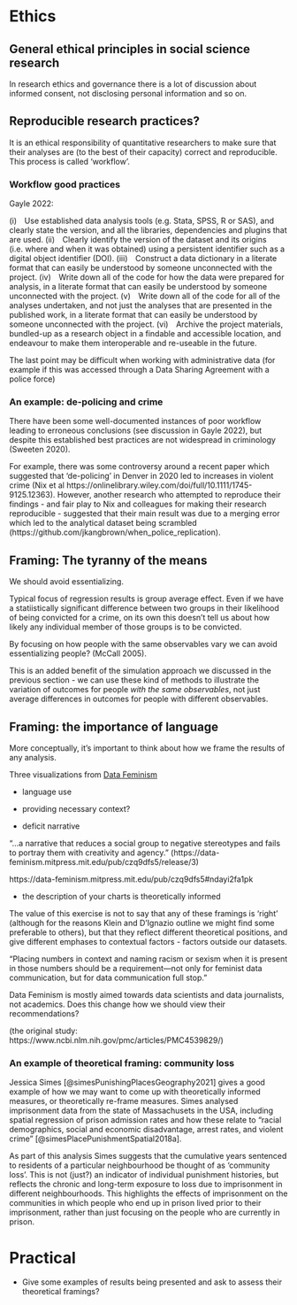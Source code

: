 # Ethics

## General ethical principles in social science research

In research ethics and governance there is a lot of discussion about informed consent, not disclosing personal information and so on. 

## Reproducible research practices?

It is an ethical responsibility of quantitative researchers to make sure that their analyses are (to the best of their capacity) correct and reproducible. This process is called 'workflow'. 


### Workflow good practices

Gayle 2022:

(i) Use established data analysis tools (e.g. Stata, SPSS, R or SAS), and clearly state the version, and all the libraries, dependencies and plugins that are used.
(ii) Clearly identify the version of the dataset and its origins (i.e. where and when it was obtained) using a persistent identifier such as a digital object identifier (DOI).
(iii) Construct a data dictionary in a literate format that can easily be understood by someone unconnected with the project.
(iv) Write down all of the code for how the data were prepared for analysis, in a literate format that can easily be understood by someone unconnected with the project.
(v) Write down all of the code for all of the analyses undertaken, and not just the analyses that are presented in the published work, in a literate format that can easily be understood by someone unconnected with the project.
(vi) Archive the project materials, bundled-up as a research object in a findable and accessible location, and endeavour to make them interoperable and re-useable in the future.

The last point may be difficult when working with administrative data (for example if this was accessed through a Data Sharing Agreement with a police force)


### An example: de-policing and crime

There have been some well-documented instances of poor workflow leading to erroneous conclusions (see discussion in Gayle 2022), but despite this established best practices are not widespread in criminology (Sweeten 2020).

For example, there was some controversy around a recent paper which suggested that 'de-policing' in Denver in 2020 led to increases in violent crime (Nix et al https://onlinelibrary.wiley.com/doi/full/10.1111/1745-9125.12363). However, another research who attempted to reproduce their findings - and fair play to Nix and colleagues for making their research reproducible - suggested that their main result was due to a merging error which led to the analytical dataset being scrambled (https://github.com/jkangbrown/when_police_replication).


## Framing: The tyranny of the means

We should avoid essentializing.

Typical focus of regression results is group average effect. Even if we have a statiistically significant difference between two groups in their likelihood of being convicted for a crime, on its own this doesn't tell us about how likely any individual member of those groups is to be convicted. 

By focusing on how people with the same observables vary we can avoid essentializing people? (McCall 2005).

This is an added benefit of the simulation approach we discussed in the previous section - we can use these kind of methods to illustrate the variation of outcomes for people _with the same observables_, not just average differences in outcomes for people with different observables.


## Framing: the importance of language

More conceptually, it's important to think about how we frame the results of any analysis.

Three visualizations from [Data Feminism](https://data-feminism.mitpress.mit.edu/pub/czq9dfs5/release/3)

-   language use

-   providing necessary context?

-   deficit narrative

"...a narrative that reduces a social group to negative stereotypes and fails to portray them with creativity and agency." (https://data-feminism.mitpress.mit.edu/pub/czq9dfs5/release/3)


https://data-feminism.mitpress.mit.edu/pub/czq9dfs5#ndayi2fa1pk




-   the description of your charts is theoretically informed


The value of this exercise is not to say that any of these framings is 'right' (although for the reasons Klein and D'Ignazio outline we might find some preferable to others), but that they reflect different theoretical positions, and give different emphases to contextual factors - factors outside our datasets.

"Placing numbers in context and naming racism or sexism when it is present in those numbers should be a requirement—not only for feminist data communication, but for data communication full stop."


Data Feminism is mostly aimed towards data scientists and data journalists, not academics. Does this change how we should view their recommendations?

(the original study: https://www.ncbi.nlm.nih.gov/pmc/articles/PMC4539829/)




### An example of theoretical framing: community loss

Jessica Simes [@simesPunishingPlacesGeography2021] gives a good example of how we may want to come up with theoretically informed measures, or theoretically re-frame measures. Simes analysed imprisonment data from the state of Massachusets in the USA, including spatial regression of prison admission rates and how these relate to "racial demographics, social and economic disadvantage, arrest rates, and violent crime" [@simesPlacePunishmentSpatial2018a].

As part of this analysis Simes suggests that the cumulative years sentenced to residents of a particular neighbourhood be thought of as 'community loss'. This is not (just?) an indicator of individual punishment histories, but reflects the chronic and long-term exposure to loss due to imprisonment in different neighbourhoods. This highlights the effects of imprisonment on the communities in which people who end up in prison lived prior to their imprisonment, rather than just focusing on the people who are currently in prison.


# Practical

- Give some examples of results being presented and ask to assess their theoretical framings?
